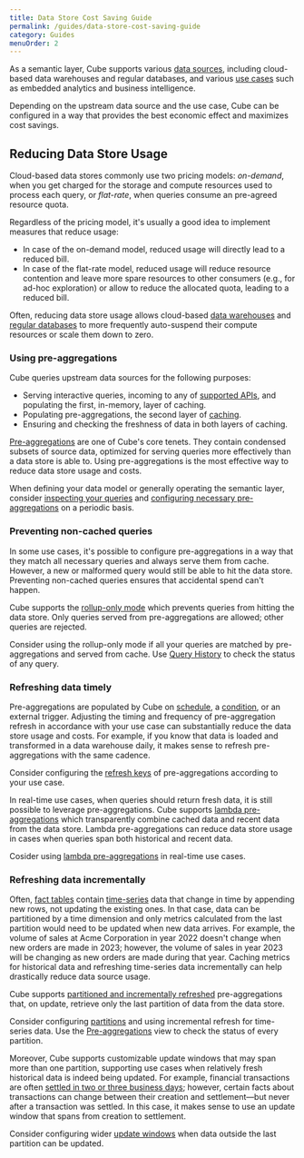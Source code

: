 ```yaml
---
title: Data Store Cost Saving Guide
permalink: /guides/data-store-cost-saving-guide
category: Guides
menuOrder: 2
---
```


As a semantic layer, Cube supports various [data sources][ref-config-data-sources],
including cloud-based data warehouses and regular databases, and various
[use cases][ref-intro] such as embedded analytics and business intelligence.

Depending on the upstream data source and the use case, Cube can be configured
in a way that provides the best economic effect and maximizes cost savings.

## Reducing Data Store Usage

Cloud-based data stores commonly use two pricing models: *on-demand*, when you
get charged for the storage and compute resources used to process each query,
or *flat-rate*, when queries consume an pre-agreed resource quota.

Regardless of the pricing model, it's usually a good idea to implement
measures that reduce usage:

- In case of the on-demand model, reduced usage will directly lead to a
reduced  bill.
- In case of the flat-rate model, reduced usage will reduce resource
contention and leave more spare resources to other consumers (e.g., for ad-hoc
exploration) or allow to reduce the allocated quota, leading to a reduced
bill.

Often, reducing data store usage allows cloud-based
[data warehouses][snowflake-auto-suspend] and
[regular databases][neon-auto-suspend] to more frequently auto-suspend their
compute resources or scale them down to zero.

### Using pre-aggregations

Cube queries upstream data sources for the following purposes:

- Serving interactive queries, incoming to any of
[supported APIs][ref-config-apis], and populating the first, in-memory, layer
of caching.
- Populating pre-aggregations, the second layer of [caching][ref-caching].
- Ensuring and checking the freshness of data in both layers of caching.

[Pre-aggregations][ref-caching-using-pre-aggs] are one of Cube's core tenets.
They contain condensed subsets of source data, optimized for serving queries
more effectively than a data store is able to. Using pre-aggregations is the
most effective way to reduce data store usage and costs.

<InfoBox>

When defining your data model or generally operating the semantic
layer, consider [inspecting your queries][ref-query-history] and
[configuring necessary pre-aggregations][ref-caching-using-pre-aggs] on a
periodic basis.

</InfoBox>

### Preventing non-cached queries

In some use cases, it's possible to configure pre-aggregations in a way that
they match all necessary queries and always serve them from cache. However, a
new or malformed query would still be able to hit the data store. Preventing
non-cached queries ensures that accidental spend can't happen.

Cube supports the [rollup-only mode][ref-caching-rollup-only-mode] which
prevents queries from hitting the data store. Only queries served from
pre-aggregations are allowed; other queries are rejected.

<InfoBox>

Consider using the rollup-only mode if all your queries are matched by
pre-aggregations and served from cache. Use [Query History][ref-query-history]
to check the status of any query.

</InfoBox>

### Refreshing data timely

Pre-aggregations are populated by Cube on [schedule][ref-pre-agg-refresh-key],
a [condition][ref-pre-agg-refresh-key], or an external trigger. Adjusting the
timing and frequency of pre-aggregation refresh in accordance with your use
case can substantially reduce the data store usage and costs. For example, if
you know that data is loaded and transformed in a data warehouse daily, it
makes sense to refresh pre-aggregations with the same cadence.

<InfoBox>

Consider configuring the [refresh keys][ref-pre-agg-refresh-key] of
pre-aggregations according to your use case.

</InfoBox>

In real-time use cases, when queries should return fresh data, it is still
possible to leverage pre-aggregations. Cube supports
[lambda pre-aggregations][ref-caching-lambda-pre-aggs] which transparently
combine cached data and recent data from the data store. Lambda
pre-aggregations can reduce data store usage in cases when queries span both
historical and recent data.

<InfoBox>

Cosider using [lambda pre-aggregations][ref-caching-lambda-pre-aggs] in
real-time use cases.

</InfoBox>

### Refreshing data incrementally

Often, [fact tables][wiki-fact-table] contain [time-series][wiki-time-series]
data that change in time by appending new rows, not updating the existing ones.
In that case, data can be partitioned by a time dimension and only metrics
calculated from the last partition would need to be updated when new data
arrives. For example, the volume of sales at Acme Corporation in year 2022
doesn't change when new orders are made in 2023; however, the volume of sales
in year 2023 will be changing as new orders are made during that year.
Caching metrics for historical data and refreshing time-series data
incrementally can help drastically reduce data source usage.

Cube supports [partitioned and incrementally refreshed][ref-caching-partitioning-pre-aggs]
pre-aggregations that, on update, retrieve only the last partition of data
from the data store.

<InfoBox>

Consider configuring [partitions][ref-caching-partitioning-pre-aggs] and using
incremental refresh for time-series data. Use the
[Pre-aggregations][ref-workspace-pre-aggs] view to check the status of every
partition.

</InfoBox>

Moreover, Cube supports customizable update windows that
may span more than one partition, supporting use cases when relatively fresh
historical data is indeed being updated. For example, financial transactions
are often [settled in two or three business days][wiki-settlement-cycle];
however, certain facts about transactions can change between their creation
and settlement—but never after a transaction was settled. In this case, it
makes sense to use an update window that spans from creation to settlement. 

<InfoBox>

Consider configuring wider [update windows][ref-caching-partitioning-pre-aggs]
when data outside the last partition can be updated.

</InfoBox>

[ref-config-data-sources]: /config/databases
[ref-intro]: /introduction
[ref-caching]: /caching
[ref-pre-agg-refresh-key]: /schema/reference/pre-aggregations#parameters-refresh-key
[ref-config-apis]: /config/downstream#ap-is-references
[ref-caching-using-pre-aggs]: /caching/pre-aggregations/getting-started
[ref-query-history]: /cloud/inspecting-queries
[ref-caching-using-pre-aggs]: /caching/using-pre-aggregations
[ref-caching-rollup-only-mode]: /caching/using-pre-aggregations#rollup-only-mode
[ref-caching-lambda-pre-aggs]: /caching/pre-aggregations/lambda-pre-aggregations
[wiki-fact-table]: https://en.wikipedia.org/wiki/Fact_table
[wiki-time-series]: https://en.wikipedia.org/wiki/Time_series
[ref-caching-partitioning-pre-aggs]: /caching/using-pre-aggregations#partitioning
[wiki-settlement-cycle]: https://en.wikipedia.org/wiki/T%2B2
[ref-workspace-pre-aggs]: http://localhost:8000/cloud/inspecting-pre-aggregations
[snowflake-auto-suspend]: https://docs.snowflake.com/en/user-guide/warehouses-overview#auto-suspension-and-auto-resumption
[neon-auto-suspend]: https://neon.tech/docs/introduction/autoscaling